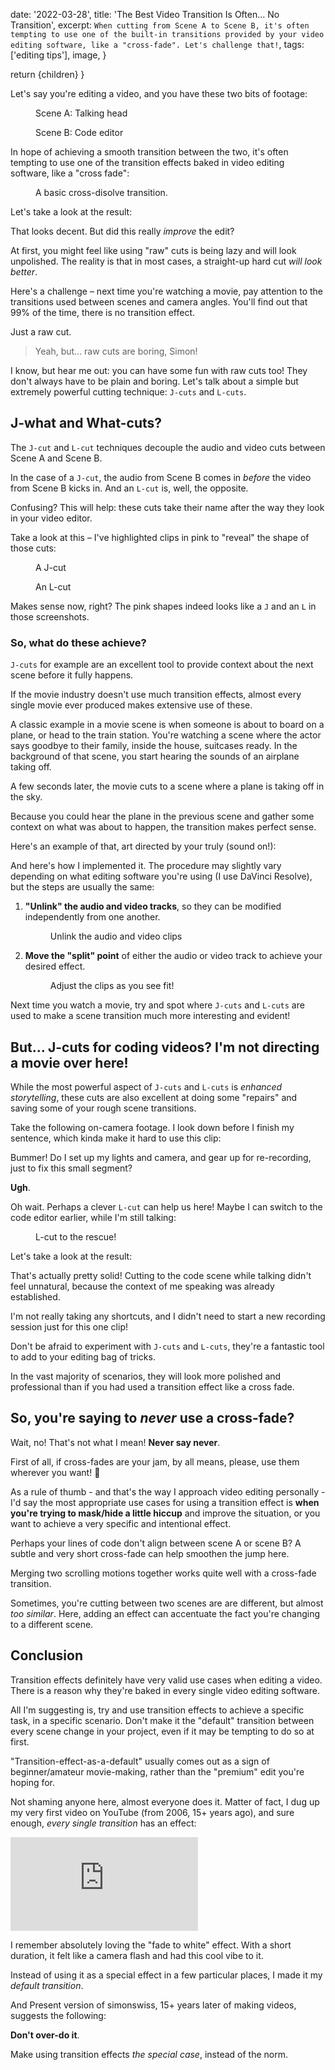 

  date: '2022-03-28',
  title: 'The Best Video Transition Is Often... No Transition',
  excerpt: `When cutting from Scene A to Scene B, it's often tempting to use one of the built-in transitions provided by your video editing software, like a "cross-fade". Let's challenge that!`,
  tags: ['editing tips'],
  image,
}

  return <MarkdownLayout meta={meta}>{children}</MarkdownLayout>
}

Let's say you're editing a video, and you have these two bits of footage:

<div className="flex items-center gap-4">
  <figure>
    <Image
      src={talkingHeadImage}
      width={800}
      height={450}
      alt=""
      className="rounded-2xl object-cover"
    />
    <figcaption>Scene A: Talking head</figcaption>
  </figure>

  <figure>
    <Image
      src={codeImage}
      width={800}
      height={450}
      alt=""
      className="rounded-2xl object-cover"
    />
    <figcaption>Scene B: Code editor</figcaption>
  </figure>
</div>

In hope of achieving a smooth transition between the two, it's often tempting to use one of the transition effects baked in video editing software, like a "cross fade":

<figure>
  <Image
    src={crossFadeImage}
    width={800}
    height={450}
    alt=""
    className="rounded-2xl object-cover"
  />
  <figcaption>A basic cross-disolve transition.</figcaption>
</figure>

Let's take a look at the result:

<CloudinaryVideo url="https://player.cloudinary.com/embed/?public_id=https%3A%2F%2Fres.cloudinary.com%2Fsimonswiss%2Fvideo%2Fupload%2Fv1648504960%2Fbetter-dev%2Ftransitions%2FCross-fade.mp4&cloud_name=simonswiss&player%5Bfluid%5D=true&player%5Bcontrols%5D=true&source%5Bsource_types%5D%5B0%5D=mp4" />

That looks decent. But did this really _improve_ the edit?

At first, you might feel like using "raw" cuts is being lazy and will look unpolished. The reality is that in most cases, a straight-up hard cut _will look better_.

Here's a challenge – next time you're watching a movie, pay attention to the transitions used between scenes and camera angles. You'll find out that 99% of the time, there is no transition effect.

Just a raw cut.

> Yeah, but... raw cuts are boring, Simon!

I know, but hear me out: you can have some fun with raw cuts too! They don't always have to be plain and boring. Let's talk about a simple but extremely powerful cutting technique: `J-cuts` and `L-cuts`.

## J-what and What-cuts?

The `J-cut` and `L-cut` techniques decouple the audio and video cuts between Scene A and Scene B.

In the case of a `J-cut`, the audio from Scene B comes in _before_ the video from Scene B kicks in. And an `L-cut` is, well, the opposite.

Confusing? This will help: these cuts take their name after the way they look in your video editor.

Take a look at this – I've highlighted clips in pink to "reveal" the shape of those cuts:

<div className="flex items-center gap-4">
  <figure>
    <Image
      src={jCutImage}
      width={800}
      height={450}
      alt=""
      className="rounded-2xl object-cover"
    />
    <figcaption>A J-cut</figcaption>
  </figure>

  <figure>
    <Image
      src={lCutImage}
      width={800}
      height={450}
      alt=""
      className="rounded-2xl object-cover"
    />
    <figcaption>An L-cut</figcaption>
  </figure>
</div>

Makes sense now, right? The pink shapes indeed looks like a `J` and an `L` in those screenshots.

### So, what do these achieve?

`J-cuts` for example are an excellent tool to provide context about the next scene before it fully happens.

If the movie industry doesn't use much transition effects, almost every single movie ever produced makes extensive use of these.

A classic example in a movie scene is when someone is about to board on a plane, or head to the train station. You're watching a scene where the actor says goodbye to their family, inside the house, suitcases ready. In the background of that scene, you start hearing the sounds of an airplane taking off.

A few seconds later, the movie cuts to a scene where a plane is taking off in the sky.

Because you could hear the plane in the previous scene and gather some context on what was about to happen, the transition makes perfect sense.

Here's an example of that, art directed by your truly (sound on!):

<CloudinaryVideo url="https://player.cloudinary.com/embed/?public_id=https%3A%2F%2Fres.cloudinary.com%2Fsimonswiss%2Fvideo%2Fupload%2Fv1648508386%2Fbetter-dev%2Ftransitions%2Fj-cut.mp4&cloud_name=simonswiss&player%5Bfluid%5D=true&player%5Bcontrols%5D=true&source%5Bsource_types%5D%5B0%5D=mp4" />

And here's how I implemented it. The procedure may slightly vary depending on what editing software you're using (I use DaVinci Resolve), but the steps are usually the same:

1. **"Unlink" the audio and video tracks**, so they can be modified independently from one another.

   <figure>
     <Image
       src={jCutUnlinkImage}
       width={800}
       height={450}
       alt=""
       className="rounded-2xl object-cover"
     />
     <figcaption>Unlink the audio and video clips</figcaption>
   </figure>

2. **Move the "split" point** of either the audio or video track to achieve your desired effect.

   <figure>
     <Image
       src={jCutExampleImage}
       width={800}
       height={450}
       alt=""
       className="rounded-2xl object-cover"
     />
     <figcaption>Adjust the clips as you see fit!</figcaption>
   </figure>

Next time you watch a movie, try and spot where `J-cuts` and `L-cuts` are used to make a scene transition much more interesting and evident!

## But... J-cuts for coding videos? I'm not directing a movie over here!

While the most powerful aspect of `J-cuts` and `L-cuts` is _enhanced storytelling_, these cuts are also excellent at doing some "repairs" and saving some of your rough scene transitions.

Take the following on-camera footage. I look down before I finish my sentence, which kinda make it hard to use this clip:

<CloudinaryVideo url="https://player.cloudinary.com/embed/?public_id=https%3A%2F%2Fres.cloudinary.com%2Fsimonswiss%2Fvideo%2Fupload%2Fv1648509467%2Fbetter-dev%2Ftransitions%2Flooking-down.mp4&cloud_name=simonswiss&player%5Bfluid%5D=true&player%5Bcontrols%5D=true&source%5Bsource_types%5D%5B0%5D=mp4" />

Bummer! Do I set up my lights and camera, and gear up for re-recording, just to fix this small segment?

**Ugh**.

Oh wait. Perhaps a clever `L-cut` can help us here! Maybe I can switch to the code editor earlier, while I'm still talking:

<figure>
  <Image
    src={lCutExampleImage}
    width={800}
    height={450}
    alt=""
    className="rounded-2xl object-cover"
  />
  <figcaption>L-cut to the rescue!</figcaption>
</figure>

Let's take a look at the result:

<CloudinaryVideo url="https://player.cloudinary.com/embed/?public_id=https%3A%2F%2Fres.cloudinary.com%2Fsimonswiss%2Fvideo%2Fupload%2Fv1648509471%2Fbetter-dev%2Ftransitions%2Fl-cut-fix.mp4&cloud_name=simonswiss&player%5Bfluid%5D=true&player%5Bcontrols%5D=true&player%5Bcolors%5D%5Baccent%5D=%230c40ff&source%5Bsource_types%5D%5B0%5D=mp4" />

That's actually pretty solid! Cutting to the code scene while talking didn't feel unnatural, because the context of me speaking was already established.

I'm not really taking any shortcuts, and I didn't need to start a new recording session just for this one clip!

Don't be afraid to experiment with `J-cuts` and `L-cuts`, they're a fantastic tool to add to your editing bag of tricks.

In the vast majority of scenarios, they will look more polished and professional than if you had used a transition effect like a cross fade.

## So, you're saying to _never_ use a cross-fade?

Wait, no! That's not what I mean! **Never say never**.

First of all, if cross-fades are your jam, by all means, please, use them wherever you want! 🤗

As a rule of thumb - and that's the way I approach video editing personally - I'd say the most appropriate use cases for using a transition effect is **when you're trying to mask/hide a little hiccup** and improve the situation, or you want to achieve a very specific and intentional effect.

Perhaps your lines of code don't align between scene A or scene B? A subtle and very short cross-fade can help smoothen the jump here.

Merging two scrolling motions together works quite well with a cross-fade transition.

Sometimes, you're cutting between two scenes are are different, but almost _too similar_. Here, adding an effect can accentuate the fact you're changing to a different scene.

## Conclusion

Transition effects definitely have very valid use cases when editing a video. There is a reason why they're baked in every single video editing software.

All I'm suggesting is, try and use transition effects to achieve a specific task, in a specific scenario. Don't make it the "default" transition between every scene change in your project, even if it may be tempting to do so at first.

"Transition-effect-as-a-default" usually comes out as a sign of beginner/amateur movie-making, rather than the "premium" edit you're hoping for.

Not shaming anyone here, almost everyone does it. Matter of fact, I dug up my very first video on YouTube (from 2006, 15+ years ago), and sure enough, _every single transition_ has an effect:

<iframe
  className="aspect-video w-full"
  src="https://www.youtube.com/embed/g8j9DIPgk30"
  title="YouTube video player"
  frameborder="0"
  allow="accelerometer; autoplay; clipboard-write; encrypted-media; gyroscope; picture-in-picture"
  allowfullscreen
></iframe>

I remember absolutely loving the "fade to white" effect. With a short duration, it felt like a camera flash and had this cool vibe to it.

Instead of using it as a special effect in a few particular places, I made it my _default transition_.

And Present version of simonswiss, 15+ years later of making videos, suggests the following:

**Don't over-do it**.

Make using transition effects _the special case_, instead of the norm.
